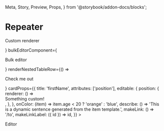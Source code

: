   Meta,
  Story,
  Preview,
  Props,
} from '@storybook/addon-docs/blocks';

<Meta title="Repeater/Repeater" component={Repeater} />

# Repeater

<Preview>
  <Story name="Empty">
    <Repeater data={[]} />
  </Story>
</Preview>

<Preview>
  <Story name="Custom renderers">
    <Repeater
      addComponent={<p>Custom renderer</p>}
      bulkEditorComponent={<p>Bulk editor</p>}
      renderNestedTableRow={() => <p>Check me out</p>}
      cardProps={{
        title: 'firstName',
        attributes: ['position'],
        editable: {
          position: {
            renderer: () => <div>Something custom!</div>,
          },
        },
        onColor: (item) =>
          item.age < 20 ? 'orange' : 'blue',
        describe: () =>
          'This is a dynamic sentence generated from the item template.',
        makeLink: () => '/to',
        makeLinkLabel: ({ id }) => id,
      }}
    >
      <p>Editor</p>
    </Repeater>
  </Story>
</Preview>
